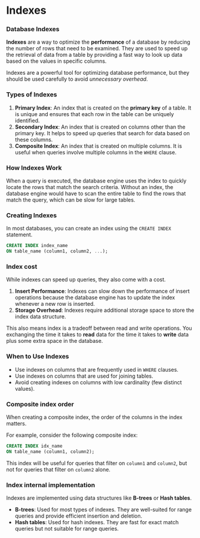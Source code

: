 # Indexes

### Database Indexes

**Indexes** are a way to optimize the **performance** of a database by reducing the number of rows that need to be examined. 
They are used to speed up the retrieval of data from a table by providing a fast way to look up data based on the values in specific columns.

Indexes are a powerful tool for optimizing database performance, but they should be used carefully to avoid _unnecessary overhead_.

### Types of Indexes

1. **Primary Index**: An index that is created on the **primary key** of a table. It is unique and ensures that each row in the table can be uniquely identified.
2. **Secondary Index**: An index that is created on columns other than the primary key. It helps to speed up queries that search for data based on these columns.
3. **Composite Index**: An index that is created on multiple columns. It is useful when queries involve multiple columns in the `WHERE` clause.

### How Indexes Work

When a query is executed, the database engine uses the index to quickly locate the rows that match the search criteria.
Without an index, the database engine would have to scan the entire table to find the rows that match the query, which can be slow for large tables.

### Creating Indexes

In most databases, you can create an index using the `CREATE INDEX` statement.

```sql
CREATE INDEX index_name
ON table_name (column1, column2, ...);
```

### Index cost

While indexes can speed up queries, they also come with a cost.

1. **Insert Performance**: Indexes can slow down the performance of insert operations because the database engine has to update the index whenever a new row is inserted.
2. **Storage Overhead**: Indexes require additional storage space to store the index data structure.

This also means index is a tradeoff between read and write operations. 
You exchanging the time it takes to **read** data for the time it takes to **write** data plus some extra space in the database.

### When to Use Indexes

- Use indexes on columns that are frequently used in `WHERE` clauses.
- Use indexes on columns that are used for joining tables.
- Avoid creating indexes on columns with low cardinality (few distinct values).


### Composite index order

When creating a composite index, the order of the columns in the index matters.

For example, consider the following composite index:

```sql
CREATE INDEX idx_name
ON table_name (column1, column2);
```

This index will be useful for queries that filter on `column1` and `column2`, but not for queries that filter on `column2` alone.

### Index internal implementation

Indexes are implemented using data structures like **B-trees** or **Hash tables**.

- **B-trees**: Used for most types of indexes. They are well-suited for range queries and provide efficient insertion and deletion.
- **Hash tables**: Used for hash indexes. They are fast for exact match queries but not suitable for range queries.


